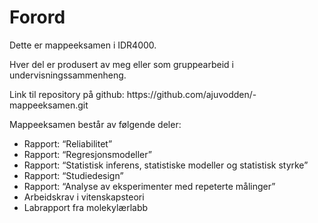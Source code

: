 # Forord {.unnumbered}

Dette er mappeeksamen i IDR4000.

Hver del er produsert av meg eller som gruppearbeid i undervisningssammenheng.

Link til repository på github: https://github.com/ajuvodden/-mappeeksamen.git


Mappeeksamen består av følgende deler: 

- Rapport: "Reliabilitet"
- Rapport: "Regresjonsmodeller"
- Rapport: "Statistisk inferens, statistiske modeller og statistisk styrke"
- Rapport: "Studiedesign"
- Rapport: "Analyse av eksperimenter med repeterte målinger"
- Arbeidskrav i vitenskapsteori
- Labrapport fra molekylærlabb




